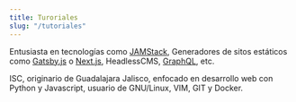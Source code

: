 ```yaml
---
title: Turoriales
slug: "/tutoriales"
---
```


Entusiasta en tecnologías como [JAMStack](https://www.jamstack.com),
Generadores de sitos estáticos como [Gatsby.js](https://www.gatsbyjs.com) o
[Next.js](https://www.nextjs.org), HeadlessCMS,
[GraphQL](https://www.graphql.org), etc.

ISC, originario de Guadalajara Jalisco, enfocado en desarrollo web con Python 
y Javascript, usuario de GNU/Linux, VIM, GIT y Docker.
